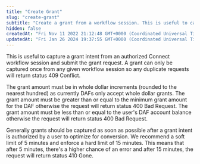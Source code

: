 ```yaml
---
title: "Create Grant"
slug: "create-grant"
subtitle: "Create a grant from a workflow session. This is useful to capture a grant intent from an authorized connect workflow session and submit the grant request.\nThe grant must be captured within 5 minutes of authorization otherwise the request will return status 410 Gone.\nA grant can only be captured once from any given workflow session so any duplicate requests will return status 409 Conflict.\nThe grant amount must be in whole dollar increments (rounded to the nearest hundred) as currently DAFs only accept whole dollar grants.\nThe grant amount must be greater than or equal to the minimum grant amount for the DAF otherwise the request will return status 400 Bad Request.\nThe grant amount must be less than or equal to the user's DAF account balance otherwise the request will return status 400 Bad Request."
hidden: false
createdAt: "Fri Nov 11 2022 21:12:48 GMT+0000 (Coordinated Universal Time)"
updatedAt: "Fri Jan 26 2024 19:37:55 GMT+0000 (Coordinated Universal Time)"
---
```

This is useful to capture a grant intent from an authorized Connect workflow session and submit the grant request. A grant can only be captured once from any given workflow session so any duplicate requests will return status 409 Conflict.

The grant amount must be in whole dollar increments (rounded to the nearest hundred) as currently DAFs only accept whole dollar grants. The grant amount must be greater than or equal to the minimum grant amount for the DAF otherwise the request will return status 400 Bad Request. The grant amount must be less than or equal to the user's DAF account balance otherwise the request will return status 400 Bad Request.

<Info> 
Generally grants should be captured as soon as possible after a grant intent is authorized by a user to optimize for conversion. We recommend a soft limit of 5 minutes and enforce a hard limit of 15 minutes. This means that after 5 minutes, there's a higher chance of an error and after 15 minutes, the request will return status 410 Gone.
</Info>

